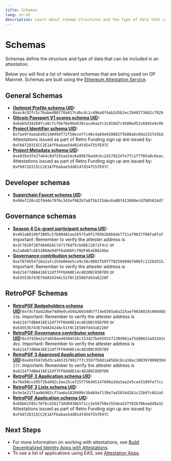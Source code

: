 ```yaml
---
title: Schemas
lang: en-US
description: Learn about schema structures and the type of data that can be included in attestations.
---
```


# Schemas

Schemas define the structure and type of data that can be included in an attestation.

Below you will find a list of relevant schemas that are being used on OP Mainnet. Schemas are built using the [Ethereum Attestation Service](https://docs.attest.sh/docs/welcome).

## General Schemas

*   **[Optimist Profile schema UID](https://optimism.easscan.org/schema/view/0xac4c92fc5c7babed88f78a917cdbcdc1c496a8f4ab2d5b2ec29402736b2cf929):**  `​​0xac4c92fc5c7babed88f78a917cdbcdc1c496a8f4ab2d5b2ec29402736b2cf929`
*   **[Gitcoin Passport V1 scores schema UID](https://optimism.easscan.org/schema/view/0x6ab5d34260fca0cfcf0e76e96d439cace6aa7c3c019d7c4580ed52c6845e9c89):** `0x6ab5d34260fca0cfcf0e76e96d439cace6aa7c3c019d7c4580ed52c6845e9c89`
*   **[Project Identifier schema UID](https://optimism.easscan.org/schema/view/0x7ae9f4adabd9214049df72f58eceffc48c4a69e920882f5b06a6c69a3157e5bd):** `0x7ae9f4adabd9214049df72f58eceffc48c4a69e920882f5b06a6c69a3157e5bd`. Attestations issued as part of Retro Funding sign up are issued by: `0xF6872D315CC2E1AfF6abae5dd814fd54755fE97C`
*   **[Project Metadata schema UID](https://optimism.easscan.org/schema/view/0xe035e3fe27a64c8d7291ae54c6e85676addcbc2d179224fe7fc1f7f05a8c6eac):** `0xe035e3fe27a64c8d7291ae54c6e85676addcbc2d179224fe7fc1f7f05a8c6eac`. Attestations issued as part of Retro Funding sign up are issued by: `0xF6872D315CC2E1AfF6abae5dd814fd54755fE97C`

## Developer schemas

*   **[Superchain Faucet schema UID](https://optimism.easscan.org/schema/view/0x98ef220cd2f94de79fbc343ef982bfa8f5b315dec6a08f413680ecb7085624d7):** `0x98ef220cd2f94de79fbc343ef982bfa8f5b315dec6a08f413680ecb7085624d7`

## Governance schemas
*   **[Season 4 Co-grant participant schema UID](https://optimism.easscan.org/schema/view/0x401a80196f3805c57b00482ae2b575a9f270562b6b6de7711af9837f08fa0faf):** `0x401a80196f3805c57b00482ae2b575a9f270562b6b6de7711af9837f08fa0faf` Important: Remember to verify the attester address is `0x3C7820f2874b665AC7471f84f5cbd6E12871F4cC` or `0x2a0eB7cAE52B68e94FF6ab0bFcf0dF8EeEB624be`
*   **[Governance contribution schema UID](https://optimism.easscan.org/schema/view/0xef874554718a2afc254b064e5ce9c58c9082fb9f770250499bf406fc112bd315):** `0xef874554718a2afc254b064e5ce9c58c9082fb9f770250499bf406fc112bd315`. Important: Remember to verify the attester address is `0x621477dBA416E12df7FF0d48E14c4D20DC85D7D9` or `0xE4553b743E74dA3424Ac51f8C1E586fd43aE226F`

## RetroPGF Schemas
*   **[RetroPGF Badgeholders schema UID](https://optimism.easscan.org/schema/view/0xfdcfdad2dbe7489e0ce56b260348b7f14e8365a8a325aef9834818c00d46b31b):**`0xfdcfdad2dbe7489e0ce56b260348b7f14e8365a8a325aef9834818c00d46b31b`. Important: Remember to verify the attester address is `0x621477dBA416E12df7FF0d48E14c4D20DC85D7D9` or `0xE4553b743E74dA3424Ac51f8C1E586fd43aE226F`
*   **[RetroPGF Governance contributor schema UID](https://optimism.easscan.org/schema/view/0x3743be2afa818ee40304516c153427be55931f238d961af5d98653a93192cdb3):**`0x3743be2afa818ee40304516c153427be55931f238d961af5d98653a93192cdb3`. Important: Remember to verify the attester address is `0x621477dBA416E12df7FF0d48E14c4D20DC85D7D9`
*   **[RetroPGF 3 Approved Application schema UID](https://optimism.easscan.org/schema/view/0xebbf697d5d3ca4b53579917ffc3597fb8d1a85b8c6ca10ec10039709903b9277):**`0xebbf697d5d3ca4b53579917ffc3597fb8d1a85b8c6ca10ec10039709903b9277`. Important: Remember to verify the attester address is `0x621477dBA416E12df7FF0d48E14c4D20DC85D7D9`
*   **[RetroPGF 3 Application schema UID](https://optimism.easscan.org/schema/view/0x76e98cce95f3ba992c2ee25cef25f756495147608a3da3aa2e5ca43109fe77cc):** `0x76e98cce95f3ba992c2ee25cef25f756495147608a3da3aa2e5ca43109fe77cc`
*   **[RetroPGF 3 Lists schema UID](https://optimism.easscan.org/schema/view/0x3e3e2172aebb902cf7aa6e1820809c5b469af139e7a4265442b1c22b97c6b2a5):** `0x3e3e2172aebb902cf7aa6e1820809c5b469af139e7a4265442b1c22b97c6b2a5`
*   **[RetroPGF Application schema UID](https://optimism.easscan.org/schema/view/0x88b62595c76fbcd261710d0930b5f1cc2e56758e155dea537f82bf0baadd9a32):** `0x88b62595c76fbcd261710d0930b5f1cc2e56758e155dea537f82bf0baadd9a32` Attestations issued as part of Retro Funding sign up are issued by: `0xF6872D315CC2E1AfF6abae5dd814fd54755fE97C`

## Next Steps

*   For more information on working with attestations, see [Build Decentralized Identity Apps with Attestations](/chain/identity/about-attestations).
*   To see a list of applications using EAS, see [Attestation Apps](/chain/identity/applications).
